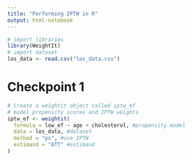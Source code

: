 ```yaml
---
title: "Performing IPTW in R"
output: html-notebook
---
```


```r
# import libraries
library(WeightIt)
# import dataset
los_data <- read.csv("los_data.csv")
```

# Checkpoint 1
```r
# Create a weightit object called iptw_ef
# model propensity scores and IPTW weights
iptw_ef <- weightit(
  formula = low_ef ~ age + cholesterol, #propensity model
  data = los_data, #dataset
  method = "ps", #use IPTW
  estimand = "ATT" #estimand
)
```
